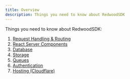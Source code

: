```yaml
---
title: Overview
description: Things you need to know about RedwoodSDK
---
```


Things you need to know about RedwoodSDK:

1. [Request Handling & Routing](/core/routing)
1. [React Server Components](/core/react-server-components)
1. [Database](/core/database)
1. [Storage](/core/storage)
1. [Queues](/core/queues)
1. [Authentication](/core/authentication)
1. [Hosting (Cloudflare)](/core/hosting)
